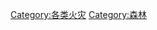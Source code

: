 {{catmore|森林火灾}}
{{Commons cat|Wildfires}}
[[Category:各类火灾|Category:各类火灾]]
[[Category:森林|Category:森林]]